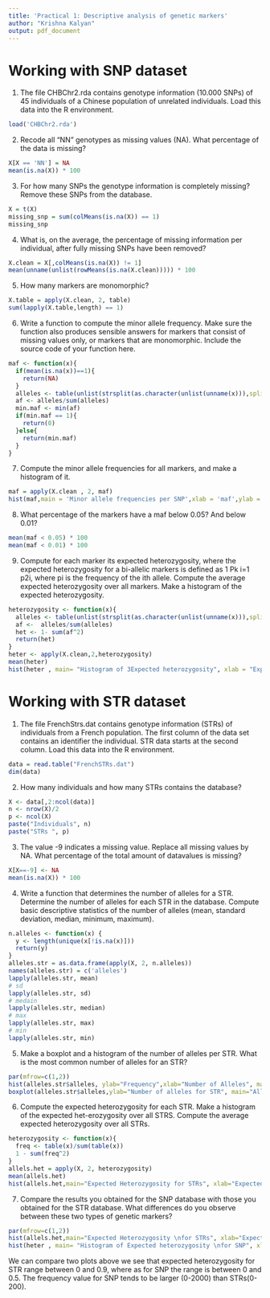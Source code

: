 ```yaml
---
title: 'Practical 1: Descriptive analysis of genetic markers'
author: "Krishna Kalyan"
output: pdf_document
---
```


# Working with SNP dataset
1. The file CHBChr2.rda contains genotype information (10.000 SNPs) of 45 individuals of a Chinese population of unrelated individuals. Load this data into the R environment.

```r
load('CHBChr2.rda')
```

2. Recode all "NN" genotypes as missing values (NA). What percentage of the data is missing?

```r
X[X == 'NN'] = NA
mean(is.na(X)) * 100
```

3. For how many SNPs the genotype information is completely missing? Remove these SNPs from the database.

```r
X = t(X)
missing_snp = sum(colMeans(is.na(X)) == 1)
missing_snp
```

4. What is, on the average, the percentage of missing information per individual, after fully missing SNPs have been removed?

```r
X.clean = X[,colMeans(is.na(X)) != 1]
mean(unname(unlist(rowMeans(is.na(X.clean))))) * 100
```

5. How many markers are monomorphic?

```r
X.table = apply(X.clean, 2, table)
sum(lapply(X.table,length) == 1)
```

6. Write a function to compute the minor allele frequency. Make sure the function also produces sensible answers for markers that consist of missing values only, or markers that are monomorphic. Include the source code of your function here.

```r
maf <- function(x){
  if(mean(is.na(x))==1){
    return(NA)
  }
  alleles <- table(unlist(strsplit(as.character(unlist(unname(x))),split="")))
  af <- alleles/sum(alleles)
  min.maf <- min(af)
  if(min.maf == 1){
    return(0)
  }else{
    return(min.maf)
  }
}
```

7. Compute the minor allele frequencies for all markers, and make a histogram of it.

```r
maf = apply(X.clean , 2, maf) 
hist(maf,main = 'Minor allele frequencies per SNP',xlab = 'maf',ylab = 'markers')
```

8. What percentage of the markers have a maf below 0.05? And below 0.01?

```r
mean(maf < 0.05) * 100
mean(maf < 0.01) * 100
```

9. Compute for each marker its expected heterozygosity, where the expected heterozygosity for a bi-allelic markers is defined as 1 Pk i=1 p2i, where pi is the frequency of the ith allele. Compute the average expected heterozygosity over all markers. Make a histogram of the expected heterozygosity.

```r
heterozygosity <- function(x){
  alleles <- table(unlist(strsplit(as.character(unlist(unname(x))),split="")))   
  af <-  alleles/sum(alleles)
  het <- 1- sum(af^2)
  return(het)
}
heter <- apply(X.clean,2,heterozygosity)
mean(heter)
hist(heter , main= "Histogram of 3Expected heterozygosity", xlab = "Expected heterozygosity")
```

# Working with STR dataset
1. The file FrenchStrs.dat contains genotype information (STRs) of individuals from a French population. The first column of the data set contains an identifier the individual. STR data starts at the second column. Load this data into the R environment.

```r
data = read.table("FrenchSTRs.dat")
dim(data)
```

2. How many individuals and how many STRs contains the database?

```r
X <- data[,2:ncol(data)]
n <- nrow(X)/2
p <- ncol(X)
paste("Individuals", n)
paste("STRs ", p)
```

3. The value -9 indicates a missing value. Replace all missing values by NA. What percentage of the total amount of datavalues is missing?

```r
X[X==-9] <- NA
mean(is.na(X)) * 100
```

4. Write a function that determines the number of alleles for a STR. Determine the number of alleles for each STR in the database. Compute basic descriptive statistics of the number of alleles (mean, standard deviation, median, minimum, maximum).

```r
n.alleles <- function(x) {
  y <- length(unique(x[!is.na(x)]))
  return(y)
}
alleles.str = as.data.frame(apply(X, 2, n.alleles))
names(alleles.str) = c('alleles')
lapply(alleles.str, mean)
# sd
lapply(alleles.str, sd)
# medain
lapply(alleles.str, median)
# max
lapply(alleles.str, max)
# min
lapply(alleles.str, min)
```

5. Make a boxplot and a histogram of the number of alleles per STR. What is the most common number of alleles for an STR?

```r
par(mfrow=c(1,2))
hist(alleles.str$alleles, ylab="Frequency",xlab="Number of Alleles", main="Number of alleles for STR")
boxplot(alleles.str$alleles,ylab="Number of alleles for STR", main="Alleles Boxplot")
```

6. Compute the expected heterozygosity for each STR. Make a histogram of the expected het-erozygosity over all STRS. Compute the average expected heterozygosity over all STRs.

```r
heterozygosity <- function(x){
  freq <- table(x)/sum(table(x))
  1 - sum(freq^2)
}
allels.het = apply(X, 2, heterozygosity)
mean(allels.het)
hist(allels.het,main="Expected Heterozygosity for STRs", xlab="Expected Heterozygosity")
```
7. Compare the results you obtained for the SNP database with those you obtained for the STR database. What differences do you observe between these two types of genetic markers?

```r
par(mfrow=c(1,2))
hist(allels.het,main="Expected Heterozygosity \nfor STRs", xlab="Expected Heterozygosity")
hist(heter , main= "Histogram of Expected heterozygosity \nfor SNP", xlab = "Expected heterozygosity")
```

We can compare two plots above we see that expected heterozygosity for STR range between 0 and 0.9, where as for SNP the range is between 0 and 0.5.
The frequency value for SNP tends to be larger (0-2000) than STRs(0-200).


